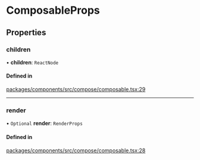 # ComposableProps

## Properties

### children

• **children**: `ReactNode`

#### Defined in

[packages/components/src/compose/composable.tsx:29](https://github.com/vtex/shoreline/blob/0b6f8d7fa/packages/components/src/compose/composable.tsx#L29)

---

### render

• `Optional` **render**: `RenderProps`

#### Defined in

[packages/components/src/compose/composable.tsx:28](https://github.com/vtex/shoreline/blob/0b6f8d7fa/packages/components/src/compose/composable.tsx#L28)
